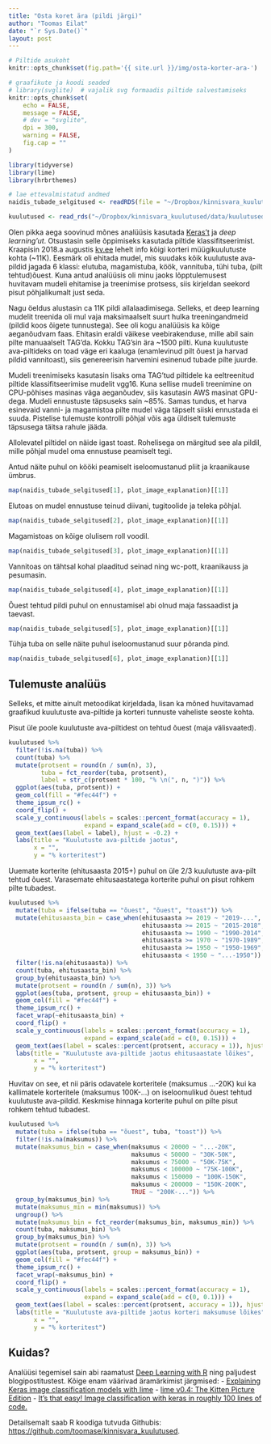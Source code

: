 ```yaml
---
title: "Osta koret ära (pildi järgi)"
author: "Toomas Eilat"
date: "`r Sys.Date()`"
layout: post
---
```


```r
# Piltide asukoht
knitr::opts_chunk$set(fig.path='{{ site.url }}/img/osta-korter-ara-')
```

```r
# graafikute ja koodi seaded
# library(svglite)  # vajalik svg formaadis piltide salvestamiseks
knitr::opts_chunk$set(
    echo = FALSE, 
    message = FALSE,
    # dev = "svglite",
    dpi = 300,
    warning = FALSE,
    fig.cap = ""
)
```


```r
library(tidyverse)
library(lime)
library(hrbrthemes)

# lae ettevalmistatud andmed
naidis_tubade_selgitused <- readRDS(file = "~/Dropbox/kinnisvara_kuulutused/data/naidis_tubade_selgitused.rds")

kuulutused <- read_rds("~/Dropbox/kinnisvara_kuulutused/data/kuulutused.rds")
```

Olen pikka aega soovinud mõnes analüüsis kasutada [Keras't](https://keras.rstudio.com/) ja *deep learning'ut*. Otsustasin selle õppimiseks kasutada piltide klassifitseerimist. Kraapisin 2018.a augustis [kv.ee](https://kinnisvaraportaal-kv-ee.postimees.ee/) lehelt info kõigi korteri müügikuulutuste kohta (~11K). Eesmärk oli ehitada mudel, mis suudaks kõik kuulutuste ava-pildid jagada 6 klassi: elutuba, magamistuba, köök, vannituba, tühi tuba, (pilt tehtud)õuest. Kuna antud analüüsis oli minu jaoks lõpptulemusest huvitavam mudeli ehitamise ja treenimise protsess, siis kirjeldan seekord pisut põhjalikumalt just seda.

Nagu öeldus alustasin ca 11K pildi allalaadimisega. Selleks, et deep learning mudelit treenida oli mul vaja maksimaalselt suurt hulka treeningandmeid (pildid koos õigete tunnustega). See oli kogu analüüsis ka kõige aeganõudvam faas. Ehitasin eraldi väikese veebirakenduse, mille abil sain pilte manuaalselt TAG'da. Kokku TAG'sin ära ~1500 pilti. Kuna kuulutuste ava-piltideks on toad väge eri kaaluga (enamlevinud pilt õuest ja harvad pildid vannitoast), siis genereerisin harvemini esinenud tubade pilte juurde.

Mudeli treenimiseks kasutasin lisaks oma TAG'tud piltidele ka eeltreenitud piltide klassifitseerimise mudelit vgg16. Kuna sellise mudeli treenimine on CPU-põhises masinas väga aeganõudev, siis kasutasin AWS masinat GPU-dega. Mudeli ennustuste täpsuseks sain ~85%. Samas tundus, et harva esinevaid vanni- ja magamistoa pilte mudel väga täpselt siiski ennustada ei suuda. Pistelise tulemuste kontrolli põhjal võis aga üldiselt tulemuste täpsusega täitsa rahule jääda.

Allolevatel piltidel on näide igast toast. Rohelisega on märgitud see ala pildil, mille põhjal mudel oma ennustuse peamiselt tegi.

Antud näite puhul on kööki peamiselt iseloomustanud pliit ja kraanikause ümbrus.
```r
map(naidis_tubade_selgitused[1], plot_image_explanation)[[1]]
```

Elutoas on mudel ennustuse teinud diivani, tugitoolide ja teleka põhjal.
```r
map(naidis_tubade_selgitused[2], plot_image_explanation)[[1]]
```

Magamistoas on kõige olulisem roll voodil.
```r
map(naidis_tubade_selgitused[3], plot_image_explanation)[[1]]
```

Vannitoas on tähtsal kohal plaaditud seinad ning wc-pott, kraanikauss ja pesumasin.
```r
map(naidis_tubade_selgitused[4], plot_image_explanation)[[1]]
```

Õuest tehtud pildi puhul on ennustamisel abi olnud maja fassaadist ja taevast.
```r
map(naidis_tubade_selgitused[5], plot_image_explanation)[[1]]
```

Tühja tuba on selle näite puhul iseloomustanud suur põranda pind.
```r
map(naidis_tubade_selgitused[6], plot_image_explanation)[[1]]
```


## Tulemuste analüüs

Selleks, et mitte ainult metoodikat kirjeldada, lisan ka mõned huvitavamad graafikud kuulutuste ava-piltide ja korteri tunnuste vaheliste seoste kohta.

Pisut üle poole kuulutuste ava-piltidest on tehtud õuest (maja välisvaated).
```r
kuulutused %>% 
  filter(!is.na(tuba)) %>% 
  count(tuba) %>% 
  mutate(protsent = round(n / sum(n), 3),
         tuba = fct_reorder(tuba, protsent),
         label = str_c(protsent * 100, "% \n(", n, ")")) %>% 
  ggplot(aes(tuba, protsent)) +
  geom_col(fill = "#fec44f") +
  theme_ipsum_rc() +
  coord_flip() +
  scale_y_continuous(labels = scales::percent_format(accuracy = 1),
                     expand = expand_scale(add = c(0, 0.15))) +
  geom_text(aes(label = label), hjust = -0.2) +
  labs(title = "Kuulutuste ava-piltide jaotus",
       x = "",
       y = "% korteritest")
```

Uuemate korterite (ehitusaasta 2015+) puhul on üle 2/3 kuulutuste ava-pilt tehtud õuest. Varasemate ehitusaastatega korterite puhul on pisut rohkem pilte tubadest.
```r
kuulutused %>% 
  mutate(tuba = ifelse(tuba == "õuest", "õuest", "toast")) %>% 
  mutate(ehitusaasta_bin = case_when(ehitusaasta >= 2019 ~ "2019-...",
                                     ehitusaasta >= 2015 ~ "2015-2018",
                                     ehitusaasta >= 1990 ~ "1990-2014",
                                     ehitusaasta >= 1970 ~ "1970-1989",
                                     ehitusaasta >= 1950 ~ "1950-1969",
                                     ehitusaasta < 1950 ~ "...-1950")) %>% 
  filter(!is.na(ehitusaasta)) %>% 
  count(tuba, ehitusaasta_bin) %>% 
  group_by(ehitusaasta_bin) %>% 
  mutate(protsent = round(n / sum(n), 3)) %>% 
  ggplot(aes(tuba, protsent, group = ehitusaasta_bin)) +
  geom_col(fill = "#fec44f") +
  theme_ipsum_rc() +
  facet_wrap(~ehitusaasta_bin) +
  coord_flip() +
  scale_y_continuous(labels = scales::percent_format(accuracy = 1),
                     expand = expand_scale(add = c(0, 0.15))) +
  geom_text(aes(label = scales::percent(protsent, accuracy = 1)), hjust = -0.2) +
  labs(title = "Kuulutuste ava-piltide jaotus ehitusaastate lõikes",
       x = "",
       y = "% korteritest")
```

Huvitav on see, et nii päris odavatele korteritele (maksumus ...-20K) kui ka kallimatele korteritele (maksumus 100K-...) on iseloomulikud õuest tehtud kuulutuste ava-pildid. Keskmise hinnaga korterite puhul on pilte pisut rohkem tehtud tubadest. 
```r
kuulutused %>%
  mutate(tuba = ifelse(tuba == "õuest", tuba, "toast")) %>% 
  filter(!is.na(maksumus)) %>% 
  mutate(maksumus_bin = case_when(maksumus < 20000 ~ "...-20K",
                                  maksumus < 50000 ~ "30K-50K",
                                  maksumus < 75000 ~ "50K-75K",
                                  maksumus < 100000 ~ "75K-100K",
                                  maksumus < 150000 ~ "100K-150K",
                                  maksumus < 200000 ~ "150K-200K",
                                  TRUE ~ "200K-...")) %>% 
  group_by(maksumus_bin) %>% 
  mutate(maksumus_min = min(maksumus)) %>% 
  ungroup() %>% 
  mutate(maksumus_bin = fct_reorder(maksumus_bin, maksumus_min)) %>% 
  count(tuba, maksumus_bin) %>% 
  group_by(maksumus_bin) %>% 
  mutate(protsent = round(n / sum(n), 3)) %>% 
  ggplot(aes(tuba, protsent, group = maksumus_bin)) +
  geom_col(fill = "#fec44f") +
  theme_ipsum_rc() +
  facet_wrap(~maksumus_bin) +
  coord_flip() +
  scale_y_continuous(labels = scales::percent_format(accuracy = 1),
                     expand = expand_scale(add = c(0, 0.1))) +
  geom_text(aes(label = scales::percent(protsent, accuracy = 1)), hjust = -0.2) +
  labs(title = "Kuulutuste ava-piltide jaotus korteri maksumuse lõikes",
       x = "",
       y = "% korteritest")
```


## Kuidas?
Analüüsi tegemisel sain abi raamatust [Deep Learning with R](https://www.amazon.com/Deep-Learning-R-Francois-Chollet) ning paljudest blogipostitustest. Kõige enam väärivad äramärkimist järgmised:
  - [Explaining Keras image classification models with lime](https://shirinsplayground.netlify.com/2018/06/keras_fruits_lime/)
  - [lime v0.4: The Kitten Picture Edition](https://blogs.rstudio.com/tensorflow/posts/2018-03-09-lime-v04-the-kitten-picture-edition/)
  - [It's that easy! Image classification with keras in roughly 100 lines of code.](https://shirinsplayground.netlify.com/2018/06/keras_fruits/)

Detailsemalt saab R koodiga tutvuda Githubis: [https://github.com/toomase/kinnisvara_kuulutused](https://github.com/toomase/kinnisvara_kuulutused).